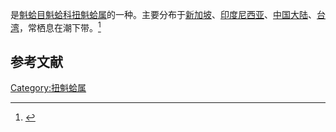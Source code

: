 {{noteTA
|T=zh-cn:扭蚶; zh-tw:扭魁蛤;
|1=zh-cn:扭蚶; zh-tw:扭魁蛤;
}}
{{Speciesbox
| name = 扭蚶
| image = 
| image_width = 
| genus = Trisidos
| species = tortuosa
| authority = (Linnaeus, 1758)
}}
{{地区用词4|start=学名：''{{lang|la|Trisidos tortuosa}}''|cn=扭蚶|tw=扭魁蛤|as=称}}是[[魁蛤目|魁蛤目]][[魁蛤科|魁蛤科]][[扭魁蛤属|扭魁蛤属]]的一种。主要分布于[[新加坡|新加坡]]、[[印度尼西亚|印度尼西亚]]、[[中国大陆|中国大陆]]、[[台湾|台湾]]，常栖息在潮下带。<ref>{{cite web|url=http://shell.sinica.edu.tw/chinese/shellbase_detail.php?science_no=2169|title=国际贝库：扭蚶|publisher=台湾贝类资料库|accessdate=2009-08-11|archive-date=2016-03-04|archive-url=https://web.archive.org/web/20160304111327/http://shell.sinica.edu.tw/chinese/shellbase_detail.php?science_no=2169|dead-url=no}}</ref>

== 参考文献 ==
{{reflist|2}}
{{Taxonbar|from=Q14507622}}

[[Category:扭魁蛤属|Category:扭魁蛤属]]


{{Mollusc-stub}}